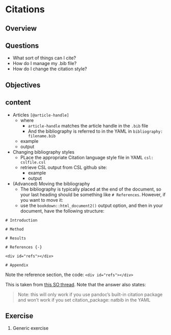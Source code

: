 # Citations

## Overview

## Questions

* What sort of things can I cite?
* How do I manage my .bib file?
* How do I change the citation style?

## Objectives

## content

 
* Articles `[@article-handle]`
  * where 
    * `article-handle` matches the article handle in the `.bib` file
    * And the bibliography is referred to in the YAML in `bibliography: filename.bib` 
  * example
  * output 
  
* Changing bibliography styles
  * PLace the appropriate Citation language style file in YAML `csl: cslfile.csl`
  * retrieve CSL output from CSL github site: 
    * example
    * output 
  
* (Advanced) Moving the bibliography
  * The bibliography is typically placed at the end of the document, so your last heading should be something like `# References`. However, if you want to move it:
  * use the `bookdown::html_document2()` output option, and then in your document, have the following structure:

```
# Introduction

# Method

# Results

# References {-}

<div id="refs"></div>

# Appendix
```

Note the reference section, the code: `<div id="refs"></div>`


This is taken from [this SO thread](https://stackoverflow.com/questions/51335125/adding-figures-and-tables-after-bibliography-in-rmarkdown?noredirect=1&lq=1). Note that the answer also states: 

> Note: this will only work if you use pandoc's built-in citation package and won't work if you set citation_package: natbib in the YAML

## Exercise {.exercise}

1. Generic exercise
